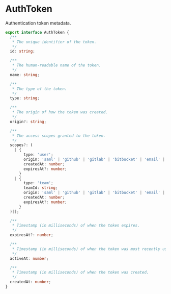 # AuthToken

Authentication token metadata.

```typescript
export interface AuthToken {
  /**
   * The unique identifier of the token.
   */
  id: string;

  /**
   * The human-readable name of the token.
   */
  name: string;

  /**
   * The type of the token.
   */
  type: string;

  /**
   * The origin of how the token was created.
   */
  origin?: string;

  /**
   * The access scopes granted to the token.
   */
  scopes?: (
    | {
        type: 'user';
        origin: 'saml' | 'github' | 'gitlab' | 'bitbucket' | 'email' | 'manual' | 'passkey';
        createdAt: number;
        expiresAt?: number;
      }
    | {
        type: 'team';
        teamId: string;
        origin: 'saml' | 'github' | 'gitlab' | 'bitbucket' | 'email' | 'manual' | 'passkey';
        createdAt: number;
        expiresAt?: number;
      }
  )[];

  /**
   * Timestamp (in milliseconds) of when the token expires.
   */
  expiresAt?: number;

  /**
   * Timestamp (in milliseconds) of when the token was most recently used.
   */
  activeAt: number;

  /**
   * Timestamp (in milliseconds) of when the token was created.
   */
  createdAt: number;
}
```
